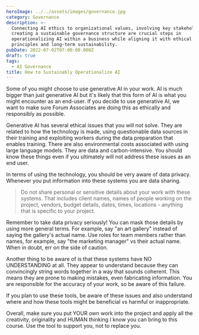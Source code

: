 ```yaml
---
heroImage: ../../assets/images/governance.jpg
category: Governance
description: >-
  Connecting AI ethics to organizational values, involving key stakeholders, and
  creating a sustainable governance structure are crucial steps in
  operationalizing AI within a business while aligning it with ethical
  principles and long-term sustainability.
pubDate: 2022-07-02T07:00:00.000Z
draft: true
tags:
  - AI Governance
title: How to Sustainably Operationalize AI
---
```


Some of you might choose to use generative AI in your work. AI is much bigger than just generative AI but it's likely that this form of AI is what you might encounter as an end-user. If you decide to use generative AI, we want to make sure Forum Associates are doing this as ethically and responsibly as possible.

Generative AI has several ethical issues that you will not solve. They are related to how the technology is made, using questionable data sources in their training and exploiting workers during the data preparation that enables training. There are also environmental costs associated with using large language models. They are data and carbon-intensive. You should know these things even if you ultimately will not address these issues as an end user.

In terms of using the technology, you should be very aware of data privacy. Whenever you put information into these systems you are data sharing. 

> Do not share personal or sensitive details about your work with these systems. That includes client names, names of people working on the project, vendors, budget details, dates, times, locations - anything that is specific to your project. 

Remember to take data privacy seriously! You can mask those details by using more general terms. For example, say "an art gallery" instead of saying the gallery's actual name. Use roles for team members rather than names, for example, say "the marketing manager" vs their actual name. When in doubt, err on the side of caution.

Another thing to be aware of is that these systems have NO UNDERSTANDING at all. They appear to understand because they can convincingly string words together in a way that sounds coherent. This means they are prone to making mistakes, even fabricating information. You are responsible for the accuracy of your work, so be aware of this failure. 

If you plan to use these tools, be aware of these issues and also understand where and how these tools might be beneficial vs harmful or inappropriate. 

Overall, make sure you put YOUR own work into the project and apply all the creativity, originality and HUMAN thinking I know you can bring to this course. Use the tool to support you, not to replace you.
